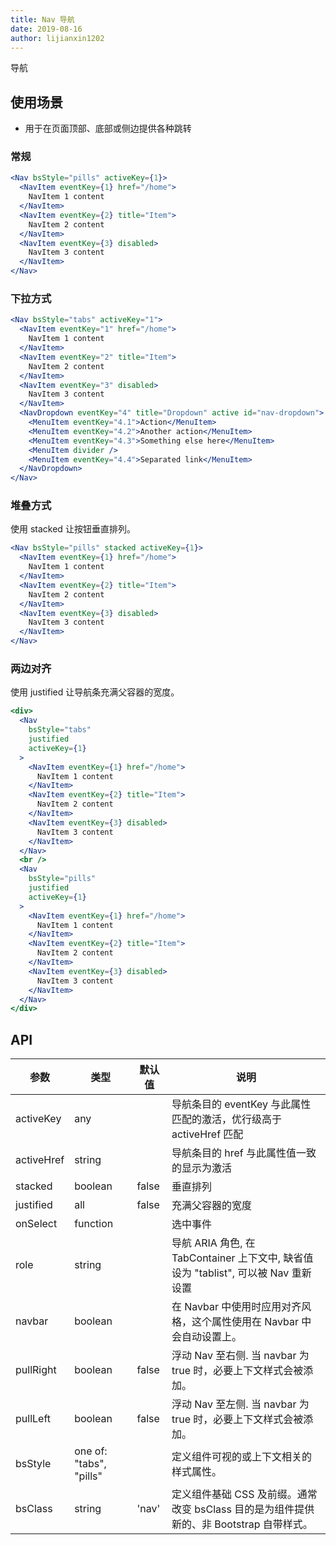 ```yaml
---
title: Nav 导航
date: 2019-08-16
author: lijianxin1202
---
```


导航

## 使用场景

- 用于在页面顶部、底部或侧边提供各种跳转

### 常规

```jsx
<Nav bsStyle="pills" activeKey={1}>
  <NavItem eventKey={1} href="/home">
    NavItem 1 content
  </NavItem>
  <NavItem eventKey={2} title="Item">
    NavItem 2 content
  </NavItem>
  <NavItem eventKey={3} disabled>
    NavItem 3 content
  </NavItem>
</Nav>
```

### 下拉方式

```jsx
<Nav bsStyle="tabs" activeKey="1">
  <NavItem eventKey="1" href="/home">
    NavItem 1 content
  </NavItem>
  <NavItem eventKey="2" title="Item">
    NavItem 2 content
  </NavItem>
  <NavItem eventKey="3" disabled>
    NavItem 3 content
  </NavItem>
  <NavDropdown eventKey="4" title="Dropdown" active id="nav-dropdown">
    <MenuItem eventKey="4.1">Action</MenuItem>
    <MenuItem eventKey="4.2">Another action</MenuItem>
    <MenuItem eventKey="4.3">Something else here</MenuItem>
    <MenuItem divider />
    <MenuItem eventKey="4.4">Separated link</MenuItem>
  </NavDropdown>
</Nav>
```
### 堆叠方式
使用 stacked 让按钮垂直排列。

```jsx
<Nav bsStyle="pills" stacked activeKey={1}>
  <NavItem eventKey={1} href="/home">
    NavItem 1 content
  </NavItem>
  <NavItem eventKey={2} title="Item">
    NavItem 2 content
  </NavItem>
  <NavItem eventKey={3} disabled>
    NavItem 3 content
  </NavItem>
</Nav>
```

### 两边对齐
使用 justified 让导航条充满父容器的宽度。

```jsx
<div>
  <Nav
    bsStyle="tabs"
    justified
    activeKey={1}
  >
    <NavItem eventKey={1} href="/home">
      NavItem 1 content
    </NavItem>
    <NavItem eventKey={2} title="Item">
      NavItem 2 content
    </NavItem>
    <NavItem eventKey={3} disabled>
      NavItem 3 content
    </NavItem>
  </Nav>
  <br />
  <Nav
    bsStyle="pills"
    justified
    activeKey={1}
  >
    <NavItem eventKey={1} href="/home">
      NavItem 1 content
    </NavItem>
    <NavItem eventKey={2} title="Item">
      NavItem 2 content
    </NavItem>
    <NavItem eventKey={3} disabled>
      NavItem 3 content
    </NavItem>
  </Nav>
</div>
```

## API

| 参数    | 类型                      | 默认值 | 说明     |
| ------- | ------------------------- | ------ | -------- |
| activeKey  | any | | 导航条目的 eventKey 与此属性匹配的激活，优行级高于 activeHref 匹配 |
| activeHref | string | | 导航条目的 href 与此属性值一致的显示为激活 |
| stacked | boolean | false | 垂直排列 |
| justified | all | false | 充满父容器的宽度 |
| onSelect | function | | 选中事件 |
| role | string | | 导航 ARIA 角色, 在 TabContainer 上下文中, 缺省值设为 "tablist", 可以被 Nav 重新设置 |
| navbar | boolean | | 在 Navbar 中使用时应用对齐风格，这个属性使用在 Navbar 中会自动设置上。 |
| pullRight | boolean | false | 浮动 Nav 至右侧. 当 navbar 为 true 时，必要上下文样式会被添加。 |
| pullLeft | boolean | false | 浮动 Nav 至左侧. 当 navbar 为 true 时，必要上下文样式会被添加。 |
| bsStyle | one of: "tabs", "pills" | | 定义组件可视的或上下文相关的样式属性。 |
| bsClass | string | 'nav' | 定义组件基础 CSS 及前缀。通常改变 bsClass 目的是为组件提供新的、非 Bootstrap 自带样式。 |
